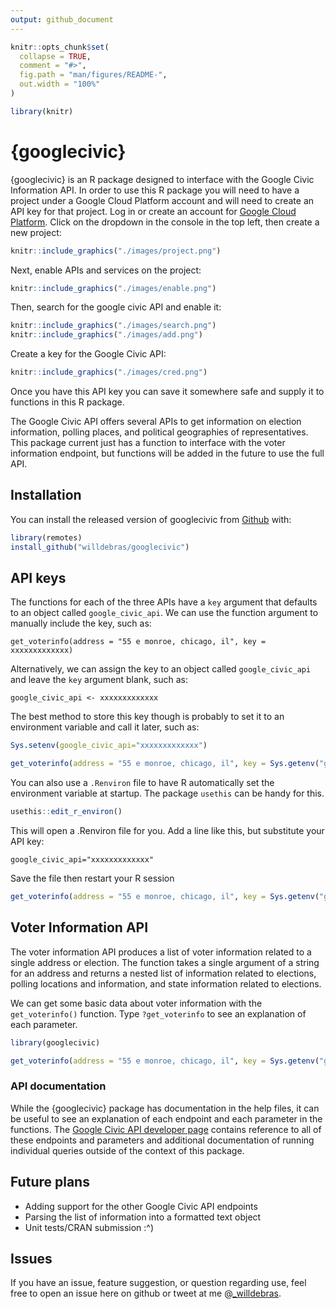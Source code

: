 ```yaml
---
output: github_document
---
```



```r
knitr::opts_chunk$set(
  collapse = TRUE,
  comment = "#>",
  fig.path = "man/figures/README-",
  out.width = "100%"
)

library(knitr)
```
# {googlecivic}

{googlecivic} is an R package designed to interface with the Google Civic Information API. In order to use this R package you will need to have a project under a Google Cloud Platform account and will need to create an API key for that project. Log in or create an account for [Google Cloud Platform](https://console.developers.google.com/apis). Click on the dropdown in the console in the top left, then create a new project:

```r

knitr::include_graphics("./images/project.png")

```

Next, enable APIs and services on the project:

```r

knitr::include_graphics("./images/enable.png")

```

Then, search for the google civic API and enable it:

```r

knitr::include_graphics("./images/search.png")
knitr::include_graphics("./images/add.png")

```

Create a key for the Google Civic API:


```r

knitr::include_graphics("./images/cred.png")

```

Once you have this API key you can save it somewhere safe and supply it to functions in this R package.

The Google Civic API offers several APIs to get information on election information, polling places, and political geographies of representatives. This package current just has a function to interface with the voter information endpoint, but functions will be added in the future to use the full API.

## Installation

You can install the released version of googlecivic from [Github](https://github.com/willdebras/googlecivic) with:

``` r
library(remotes)
install_github("willdebras/googlecivic")
```

## API keys

The functions for each of the three APIs have a `key` argument that defaults to an object called `google_civic_api`. We can use the function argument to manually include the key, such as:

`get_voterinfo(address = "55 e monroe, chicago, il", key = xxxxxxxxxxxxx)`

Alternatively, we can assign the key to an object called `google_civic_api` and leave the `key` argument blank, such as:

`google_civic_api <- xxxxxxxxxxxxx`

The best method to store this key though is probably to set it to an environment variable and call it later, such as:

```r

Sys.setenv(google_civic_api="xxxxxxxxxxxxx")

get_voterinfo(address = "55 e monroe, chicago, il", key = Sys.getenv("google_civic_api"))

```

You can also use a `.Renviron` file to have R automatically set the environment variable at startup. The package `usethis` can be handy for this.

```r
usethis::edit_r_environ()
```

This will open a .Renviron file for you. Add a line like this, but substitute your API key:

`google_civic_api="xxxxxxxxxxxxx"`

Save the file then restart your R session

```r
get_voterinfo(address = "55 e monroe, chicago, il", key = Sys.getenv("google_civic_api"))
```

## Voter Information API

The voter information API produces a list of voter information related to a single address or election. The function takes a single argument of a string for an address and returns a nested list of information related to elections, polling locations and information, and state information related to elections.

We can get some basic data about voter information with the `get_voterinfo()` function. Type `?get_voterinfo` to see an explanation of each parameter.

```r

library(googlecivic)

get_voterinfo(address = "55 e monroe, chicago, il", key = Sys.getenv("google_civic_api"))


```


### API documentation

While the {googlecivic} package has documentation in the help files, it can be useful to see an explanation of each endpoint and each parameter in the functions. The [Google Civic API developer page](https://developers.google.com/civic-information/docs/v2) contains reference to all of these endpoints and parameters and additional documentation of running individual queries outside of the context of this package.

## Future plans

 - Adding support for the other Google Civic API endpoints  
 - Parsing the list of information into a formatted text object
 - Unit tests/CRAN submission :^)
 
## Issues 
 
If you have an issue, feature suggestion, or question regarding use, feel free to open an issue here on github or tweet at me @[_willdebras](https://twitter.com/_willdebras).
